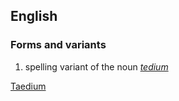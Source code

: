 ==English==
===Forms and variants===
# spelling variant of the noun ''[[tedium]]''

[[Category:English words spelled with diacritics or ligatures|Taedium]]